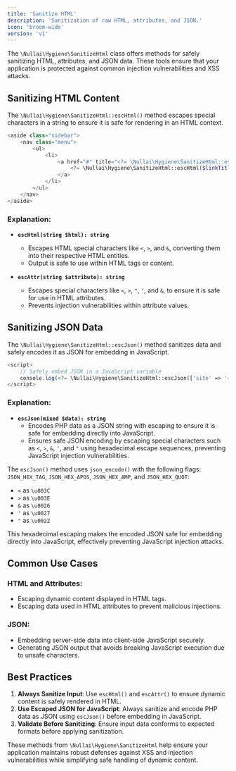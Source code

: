 ```yaml
---
title: 'Sanitize HTML'
description: 'Sanitization of raw HTML, attributes, and JSON.'
icon: 'broom-wide'
version: 'v1'
---
```


The `\Nullai\Hygiene\SanitizeHtml` class offers methods for safely sanitizing HTML, attributes, and JSON data. These tools ensure that your application is protected against common injection vulnerabilities and XSS attacks.

## Sanitizing HTML Content

The `\Nullai\Hygiene\SanitizeHtml::escHtml()` method escapes special characters in a string to ensure it is safe for rendering in an HTML context.

```php
<aside class="sidebar">
    <nav class="menu">
        <ul>
            <li>
                <a href="#" title="<?= \Nullai\Hygiene\SanitizeHtml::escAttr($linkTitle) ?>">
                    <?= \Nullai\Hygiene\SanitizeHtml::escHtml($linkTitle) ?>
                </a>
            </li>
        </ul>
    </nav>
</aside>
```

### Explanation:

- **`escHtml(string $html): string`**
  - Escapes HTML special characters like `<`, `>`, and `&`, converting them into their respective HTML entities.
  - Output is safe to use within HTML tags or content.

- **`escAttr(string $attribute): string`**
  - Escapes special characters like `<`, `>`, `"`, `'`, and `&`, to ensure it is safe for use in HTML attributes.
  - Prevents injection vulnerabilities within attribute values.

## Sanitizing JSON Data

The `\Nullai\Hygiene\SanitizeHtml::escJson()` method sanitizes data and safely encodes it as JSON for embedding in JavaScript.

```php
<script>
    // Safely embed JSON in a JavaScript variable
    console.log(<?= \Nullai\Hygiene\SanitizeHtml::escJson(['site' => '<My Site>']) ?>);
</script>
```

### Explanation:

- **`escJson(mixed $data): string`**
  - Encodes PHP data as a JSON string with escaping to ensure it is safe for embedding directly into JavaScript.
  - Ensures safe JSON encoding by escaping special characters such as `<`, `>`, `&`, `'`, and `"` using hexadecimal escape sequences, preventing JavaScript injection vulnerabilities.

The `escJson()` method uses `json_encode()` with the following flags: `JSON_HEX_TAG`, `JSON_HEX_APOS`, `JSON_HEX_AMP`, and `JSON_HEX_QUOT`:

- `<` as `\u003C`
- `>` as `\u003E`
- `&` as `\u0026`
- `'` as `\u0027`
- `"` as `\u0022`

This hexadecimal escaping makes the encoded JSON safe for embedding directly into JavaScript, effectively preventing JavaScript injection attacks.

## Common Use Cases

### HTML and Attributes:
- Escaping dynamic content displayed in HTML tags.
- Escaping data used in HTML attributes to prevent malicious injections.

### JSON:
- Embedding server-side data into client-side JavaScript securely.
- Generating JSON output that avoids breaking JavaScript execution due to unsafe characters.

## Best Practices

1. **Always Sanitize Input**: Use `escHtml()` and `escAttr()` to ensure dynamic content is safely rendered in HTML.
2. **Use Escaped JSON for JavaScript**: Always sanitize and encode PHP data as JSON using `escJson()` before embedding in JavaScript.
3. **Validate Before Sanitizing**: Ensure input data conforms to expected formats before applying sanitization.

These methods from `\Nullai\Hygiene\SanitizeHtml` help ensure your application maintains robust defenses against XSS and injection vulnerabilities while simplifying safe handling of dynamic content.